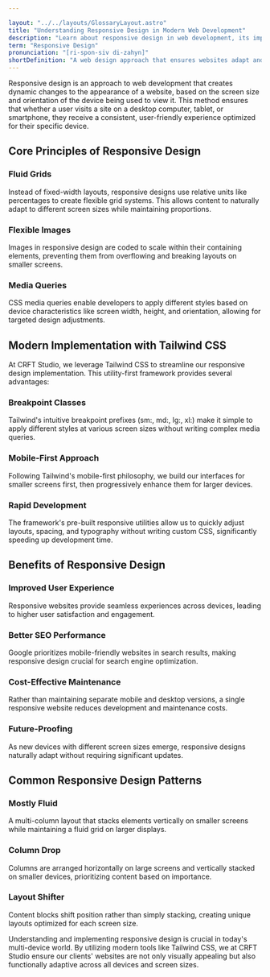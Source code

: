 ```yaml
---

layout: "../../layouts/GlossaryLayout.astro"
title: "Understanding Responsive Design in Modern Web Development"
description: "Learn about responsive design in web development, its importance in creating adaptable websites, and how modern tools like Tailwind CSS make it easier to implement."
term: "Responsive Design"
pronunciation: "[ri-spon-siv di-zahyn]"
shortDefinition: "A web design approach that ensures websites adapt and respond to different screen sizes and devices, providing an optimal viewing experience."
---
```


Responsive design is an approach to web development that creates dynamic changes to the appearance of a website, based on the screen size and orientation of the device being used to view it. This method ensures that whether a user visits a site on a desktop computer, tablet, or smartphone, they receive a consistent, user-friendly experience optimized for their specific device.

## Core Principles of Responsive Design

### Fluid Grids
Instead of fixed-width layouts, responsive designs use relative units like percentages to create flexible grid systems. This allows content to naturally adapt to different screen sizes while maintaining proportions.

### Flexible Images
Images in responsive design are coded to scale within their containing elements, preventing them from overflowing and breaking layouts on smaller screens.

### Media Queries
CSS media queries enable developers to apply different styles based on device characteristics like screen width, height, and orientation, allowing for targeted design adjustments.

## Modern Implementation with Tailwind CSS

At CRFT Studio, we leverage Tailwind CSS to streamline our responsive design implementation. This utility-first framework provides several advantages:

### Breakpoint Classes
Tailwind's intuitive breakpoint prefixes (sm:, md:, lg:, xl:) make it simple to apply different styles at various screen sizes without writing complex media queries.

### Mobile-First Approach
Following Tailwind's mobile-first philosophy, we build our interfaces for smaller screens first, then progressively enhance them for larger devices.

### Rapid Development
The framework's pre-built responsive utilities allow us to quickly adjust layouts, spacing, and typography without writing custom CSS, significantly speeding up development time.

## Benefits of Responsive Design

### Improved User Experience
Responsive websites provide seamless experiences across devices, leading to higher user satisfaction and engagement.

### Better SEO Performance
Google prioritizes mobile-friendly websites in search results, making responsive design crucial for search engine optimization.

### Cost-Effective Maintenance
Rather than maintaining separate mobile and desktop versions, a single responsive website reduces development and maintenance costs.

### Future-Proofing
As new devices with different screen sizes emerge, responsive designs naturally adapt without requiring significant updates.

## Common Responsive Design Patterns

### Mostly Fluid
A multi-column layout that stacks elements vertically on smaller screens while maintaining a fluid grid on larger displays.

### Column Drop
Columns are arranged horizontally on large screens and vertically stacked on smaller devices, prioritizing content based on importance.

### Layout Shifter
Content blocks shift position rather than simply stacking, creating unique layouts optimized for each screen size.

Understanding and implementing responsive design is crucial in today's multi-device world. By utilizing modern tools like Tailwind CSS, we at CRFT Studio ensure our clients' websites are not only visually appealing but also functionally adaptive across all devices and screen sizes.